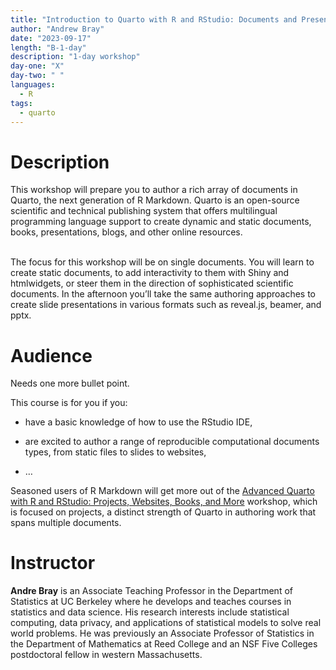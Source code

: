 ```yaml
---
title: "Introduction to Quarto with R and RStudio: Documents and Presentations"
author: "Andrew Bray"
date: "2023-09-17"
length: "B-1-day"
description: "1-day workshop"
day-one: "X"
day-two: " "
languages:
  - R
tags:
  - quarto
---
```


# Description

This workshop will prepare you to author a rich array of documents in Quarto, the next generation of R Markdown.
Quarto is an open-source scientific and technical publishing system that offers multilingual programming language support to create dynamic and static documents, books, presentations, blogs, and other online resources.\

\
The focus for this workshop will be on single documents.
You will learn to create static documents, to add interactivity to them with Shiny and htmlwidgets, or steer them in the direction of sophisticated scientific documents.
In the afternoon you'll take the same authoring approaches to create slide presentations in various formats such as reveal.js, beamer, and pptx.

# Audience

::: callout-warning
Needs one more bullet point.
:::

This course is for you if you:

-   have a basic knowledge of how to use the RStudio IDE,

-   are excited to author a range of reproducible computational documents types, from static files to slides to websites,

-   ...

Seasoned users of R Markdown will get more out of the [Advanced Quarto with R and RStudio: Projects, Websites, Books, and More](/quarto-r-projects) workshop, which is focused on projects, a distinct strength of Quarto in authoring work that spans multiple documents.

# Instructor

**Andre Bray** is an Associate Teaching Professor in the Department of Statistics at UC Berkeley where he develops and teaches courses in statistics and data science.
His research interests include statistical computing, data privacy, and applications of statistical models to solve real world problems.
He was previously an Associate Professor of Statistics in the Department of Mathematics at Reed College and an NSF Five Colleges postdoctoral fellow in western Massachusetts.

\
